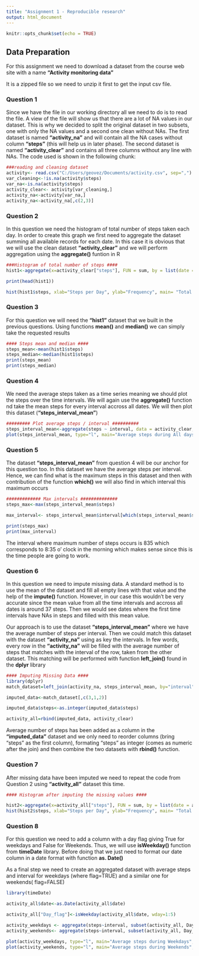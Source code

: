 ---
title: "Assignment 1 - Reproducible research"
output: html_document
---

```{r setup, include=FALSE}
knitr::opts_chunk$set(echo = TRUE)
```



## Data Preparation


For this assignment we need to download a dataset from the course web site with a name **"Activity monitoring data"**

It is a zipped file so we need to unzip it first to get the input csv file. 

### Question 1

Since we have the file in our working directory all we need to do is to read the file. A view of the file will show us that there are a lot of NA values in our dataset. This is why we decided to split the original dataset in two subsets, one with only the NA values and a second one clean without NAs. The first dataset is named **"activity_na"** and will contain all the NA cases without column **"steps"** (this will help us in later phase). The second dataset is named **"activity_clear"** and contains all three columns without any line with NAs. The code used is shown in the following chunk: 

```{r}
###reading and cleaning dataset
activity<- read.csv("C:/Users/geovez/Documents/activity.csv", sep=",")
var_cleaning<-!is.na(activity$steps)
var_na<-is.na(activity$steps)
activity_clear<- activity[var_cleaning,]
activity_na<-activity[var_na,]
activity_na<-activity_na[,c(2,3)]
```


### Question 2 

In this question we need the histogram of total number of steps taken each day. In order to create this graph we first need to aggregate the dataset summing all available records for each date. In this case it is obvious that we will use the clean dataset **"activity_clear"** and we will perform aggregation using the **aggregate()** funtion in R 

```{r}
###Histogram of total number of steps ####
hist1<-aggregate(x=activity_clear["steps"], FUN = sum, by = list(date = activity_clear$date))

print(head(hist1))

hist(hist1$steps, xlab="Steps per Day", ylab="Frequency", main= "Total number of steps taken per day", col="green" )
```

### Question 3

For this question we will need the **"hist1"** dataset that we built in the previous questions. Using functions **mean()** and **median()** we can simply take the requested results 

```{r}
#### Steps mean and median ####
steps_mean<-mean(hist1$steps)
steps_median<-median(hist1$steps)
print(steps_mean)
print(steps_median)
```

### Question 4

We need the average steps taken as a time series meaning we should plot the steps over the time intervals. We will again use the **aggregate()** function nd take the mean steps for every interval accross all dates. We will then plot this dataset (**"steps_interval_mean"**)


```{r}
######### Plot average steps / interval ##########
steps_interval_mean<-aggregate(steps ~ interval, data = activity_clear, FUN = mean)
plot(steps_interval_mean, type="l", main="Average steps during All days without NAs", col="red")
```


### Question 5

The dataset **"steps_interval_mean"** from question 4 will be our anchor for this question too. In this dataset we have the average steps per interval. Hence, we can find what is the maximum steps in this dataset and then with contribution of the function **which()** we will also find in which interval this maximum occurs

```{r}
############# Max intervals ##############
steps_max<-max(steps_interval_mean$steps)

max_interval<- steps_interval_mean$interval[which(steps_interval_mean$steps == steps_max)]
```

```{r}
print(steps_max)
print(max_interval)
```

The interval where maximum number of steps occurs is 835 which corresponds to 8:35 o' clock in the morning which makes sense since this is the time people are going to work. 


### Question 6 


In this question we need to impute missing data. A standard method is to use the mean of the dataset and fill all empty lines with that value and the help of the **impute()** function. However, in our case this wouldn't be very accurate since the mean value from all the time intervals and accross all dates is around 37 steps. Then we would see dates where the first time intervals have NAs in steps and filled with this mean value. 

Our approach is to use the dataset **"steps_interval_mean"** where we have the average number of steps per interval. Then we could match this dataset with the dataset **"activity_na"** using as key the intervals. In few words, every row in the **"activity_na"** will be filled with the average number of steps that matches with the interval of the row, taken from the other dataset. This matching will be performed with function **left_join()** found in the **dplyr** library       


```{r}
#### Imputing Missing Data ####
library(dplyr)
match_dataset=left_join(activity_na, steps_interval_mean, by="interval")

imputed_data<-match_dataset[,c(3,1,2)]

imputed_data$steps<-as.integer(imputed_data$steps)

activity_all=rbind(imputed_data, activity_clear)

```


Average number of steps has been added as a column in the **"imputed_data"** dataset and we only need to reorder columns (bring "steps" as the first column), formating "steps" as integer (comes as numeric after the join) and then combine the two datasets with **rbind()** function. 


### Question 7

After missing data have been imputed we need to repeat the code from Question 2 using **"activity_all"** dataset this time. 


```{r}
#### Histogram after imputing the missing values ####

hist2<-aggregate(x=activity_all["steps"], FUN = sum, by = list(date = activity_all$date))
hist(hist2$steps, xlab="Steps per Day", ylab="Frequency", main= "Total number of steps taken per day", col="green" )

```


### Question 8


For this question we need to add a column with a day flag giving True for weekdays and False for Weekends. Thus, we will use **isWeekday()** function from **timeDate** library. Before doing that we just need to format our date column in a date format with function **as. Date()**

As a final step we need to create an aggregated dataset with average steps and interval for weekdays (where flag=TRUE) and a similar one for weekends( flag=FALSE)


```{r}
library(timeDate)

activity_all$date<-as.Date(activity_all$date)

activity_all["Day_flag"]<-isWeekday(activity_all$date, wday=1:5)

activity_weekdays <- aggregate(steps~interval, subset(activity_all, Day_flag == TRUE), mean)
activity_weekends<- aggregate(steps~interval, subset(activity_all, Day_flag == FALSE), mean)

plot(activity_weekdays, type="l", main="Average steps during Weekdays", col="blue")
plot(activity_weekends, type="l", main="Average steps during Weekends", col="red")
```



